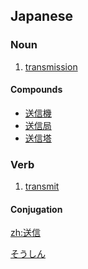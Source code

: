 ==Japanese==
{{ja-kanjitab|送|信}}

===Noun===
{{ja-noun|k|hira=そうしん|rom=sōshin}}

# [[transmission]]

====Compounds====
* [[送信機]]
* [[送信局]]
* [[送信塔]]

===Verb===
{{ja-verb-suru|k|hira=そうしん|rom=sōshin}}

# [[transmit]]

====Conjugation====
{{ja-suru|送信|そうしん|sōshin}}

[[Category:ja:Technology|そうしん]]

[[zh:送信]]
